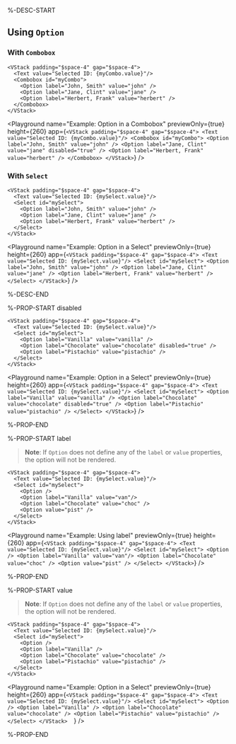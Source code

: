%-DESC-START

## Using `Option`

### With `Combobox`

```ueml copy {4-6}
<VStack padding="$space-4" gap="$space-4">
  <Text value="Selected ID: {myCombo.value}"/>
  <Combobox id="myCombo">
    <Option label="John, Smith" value="john" />
    <Option label="Jane, Clint" value="jane" />
    <Option label="Herbert, Frank" value="herbert" />
  </Combobox>
</VStack>
```

<Playground
  name="Example: Option in a Combobox"
  previewOnly={true}
  height={260}
  app={`
    <VStack padding="$space-4" gap="$space-4">
      <Text value="Selected ID: {myCombo.value}"/>
      <Combobox id="myCombo">
        <Option label="John, Smith" value="john" />
        <Option label="Jane, Clint" value="jane" disabled="true" />
        <Option label="Herbert, Frank" value="herbert" />
      </Combobox>
    </VStack>
  `}
/>

### With `Select`

```ueml copy {4-6}
<VStack padding="$space-4" gap="$space-4">
  <Text value="Selected ID: {mySelect.value}"/>
  <Select id="mySelect">
    <Option label="John, Smith" value="john" />
    <Option label="Jane, Clint" value="jane" />
    <Option label="Herbert, Frank" value="herbert" />
  </Select>
</VStack>
```

<Playground
  name="Example: Option in a Select"
  previewOnly={true}
  height={260}
  app={`
    <VStack padding="$space-4" gap="$space-4">
      <Text value="Selected ID: {mySelect.value}"/>
      <Select id="mySelect">
        <Option label="John, Smith" value="john" />
        <Option label="Jane, Clint" value="jane" />
        <Option label="Herbert, Frank" value="herbert" />
      </Select>
    </VStack>
  `}
/>

%-DESC-END

%-PROP-START disabled

```ueml copy /disabled="true"/
<VStack padding="$space-4" gap="$space-4">
  <Text value="Selected ID: {mySelect.value}"/>
  <Select id="mySelect">
    <Option label="Vanilla" value="vanilla" />
    <Option label="Chocolate" value="chocolate" disabled="true" />
    <Option label="Pistachio" value="pistachio" />
  </Select>
</VStack>
```

<Playground
  name="Example: Option in a Select"
  previewOnly={true}
  height={260}
  app={`
    <VStack padding="$space-4" gap="$space-4">
      <Text value="Selected ID: {mySelect.value}"/>
      <Select id="mySelect">
        <Option label="Vanilla" value="vanilla" />
        <Option label="Chocolate" value="chocolate" disabled="true" />
        <Option label="Pistachio" value="pistachio" />
      </Select>
    </VStack>
  `}
/>

%-PROP-END

%-PROP-START label

> **Note**: If `Option` does not define any of the `label` or `value` properties, the option will not be rendered.

```ueml copy
<VStack padding="$space-4" gap="$space-4">
  <Text value="Selected ID: {mySelect.value}"/>
  <Select id="mySelect">
    <Option />
    <Option label="Vanilla" value="van"/>
    <Option label="Chocolate" value="choc" />
    <Option value="pist" />
  </Select>
</VStack>
```

<Playground
  name="Example: Using label"
  previewOnly={true}
  height={260}
  app={`
    <VStack padding="$space-4" gap="$space-4">
      <Text value="Selected ID: {mySelect.value}"/>
      <Select id="mySelect">
        <Option />
        <Option label="Vanilla" value="van"/>
        <Option label="Chocolate" value="choc" />
        <Option value="pist" />
      </Select>
    </VStack>
  `}
/>

%-PROP-END

%-PROP-START value

> **Note**: If `Option` does not define any of the `label` or `value` properties, the option will not be rendered.

```ueml copy
<VStack padding="$space-4" gap="$space-4">
  <Text value="Selected ID: {mySelect.value}"/>
  <Select id="mySelect">
    <Option />
    <Option label="Vanilla" />
    <Option label="Chocolate" value="chocolate" />
    <Option label="Pistachio" value="pistachio" />
  </Select>
</VStack>  
```

<Playground
  name="Example: Option in a Select"
  previewOnly={true}
  height={260}
  app={`
    <VStack padding="$space-4" gap="$space-4">
      <Text value="Selected ID: {mySelect.value}"/>
      <Select id="mySelect">
        <Option />
        <Option label="Vanilla" />
        <Option label="Chocolate" value="chocolate" />
        <Option label="Pistachio" value="pistachio" />
      </Select>
    </VStack>  
  `}
/>

%-PROP-END
